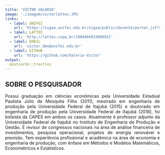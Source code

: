 ```yaml
---
title: 'VICTOR VALERIO'
image: './imagem/victorlattes.JPG'
links:
  - label: UNIFEI
    url: 'https://sigaa.unifei.edu.br/sigaa/public/docente/portal.jsf?siape=3017922'
  - label: LATTES
    url: 'http://lattes.cnpq.br/1989464933096922'
  - label: EMAIL
    url: 'victor.dmv@unifei.edu.br'
  - label: GITHUB
    url: 'https://github.com/Valerio-Victor'
output:
  postcards::trestles
---
```



<div style="text-align: justify">


## SOBRE O PESQUISADOR


Possui graduação em ciências econômicas pela Universidade Estadual Paulista Júlio de Mesquita Filho 
(2011), mestrado em engenharia de produção pela Universidade Federal de Itajubá (2015) e doutorado 
em engenharia de produção pela Universidade Federal de Itajubá (2018), foi bolsista da CAPES em 
ambos os casos. Atualmente é professor adjunto da Universidade Federal de Itajubá no Instituto de 
Engenharia de Produção e Gestão. É revisor de congressos nacionais na área de análise financeira de 
investimentos, pesquisa operacional, projetos de energia renovável e previsão. Tem experiência 
profissional e acadêmica na área de economia e engenharia de produção, com ênfase em Métodos e
Modelos Matemáticos, Econométricos e Estatísticos.

